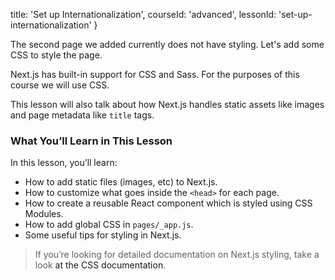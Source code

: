 
  title: 'Set up Internationalization',
  courseId: 'advanced',
  lessonId: 'set-up-internationalization'
}

The second page we added currently does not have styling. Let's add some CSS to style the page.

Next.js has built-in support for CSS and Sass. For the purposes of this course we will use CSS.

This lesson will also talk about how Next.js handles static assets like images and page metadata like `title` tags.

### What You’ll Learn in This Lesson

In this lesson, you’ll learn:

- How to add static files (images, etc) to Next.js.
- How to customize what goes inside the `<head>` for each page.
- How to create a reusable React component which is styled using CSS Modules.
- How to add global CSS in `pages/_app.js`.
- Some useful tips for styling in Next.js.

> If you’re looking for detailed documentation on Next.js styling, take a look <Link href="/docs/[[...slug]]" as="/docs/basic-features/built-in-css-support"><a>at the CSS documentation</a></Link>.

